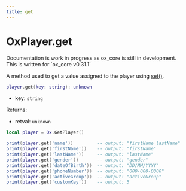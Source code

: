 ```yaml
---
title: get
---
```



# OxPlayer.get

<Callout>
  Documentation is work in progress as ox_core is still in development.<br />
  This is written for `ox_core v0.31.1`
</Callout>

A method used to get a value assigned to the player using [set()](../../Server/OxPlayer/set).

```lua
player.get(key: string): unknown
```

- key: `string`

Returns:

- retval: `unknown`

```lua
local player = Ox.GetPlayer()

print(player.get('name'))         -- output: "firstName lastName"
print(player.get('firstName'))    -- output: "firstName"
print(player.get('lastName'))     -- output: "lastName"
print(player.get('gender'))       -- output: "gender"
print(player.get('dateOfBirth'))  -- output: "DD/MM/YYYY"
print(player.get('phoneNumber'))  -- output: "000-000-0000"
print(player.get('activeGroup'))  -- output: "activeGroup"
print(player.get('customKey'))    -- output: 5
```

